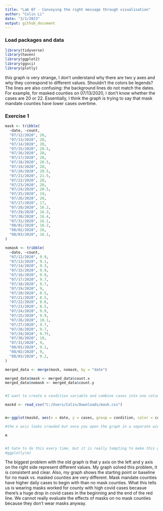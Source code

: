 ```yaml
---
title: "Lab 07 - Conveying the right message through visualisation"
author: "Colin Li"
date: "3/1/2023"
output: github_document
---
```


### Load packages and data

```r
library(tidyverse) 
library(haven)
library(ggplot2)
library(ggsci)
library(plotly)
```


this graph is very strange, I don't understand why there are two y axes and why they correspond to different values. Shouldn't the colors be legends? The lines are also confusing: the background lines do not match the dates. For example, for masked counties on 07/13/2020, I don't know whether the cases are 20 or 22. Essentially, I think the graph is trying to say that mask mandate counties have lower cases overtime. 


### Exercise 1
```r
mask <- tribble(
  ~date, ~count,
  "07/12/2020", 26,
  "07/13/2020", 20,
  "07/14/2020", 20,
  "07/15/2020", 20.5,
  "07/16/2020", 20,
  "07/17/2020", 20,
  "07/18/2020", 20.5,
  "07/19/2020", 20,
  "07/20/2020", 20.5,
  "07/21/2020", 21.5,
  "07/22/2020", 20,
  "07/23/2020", 20, 
  "07/24/2020", 20.5,
  "07/25/2020", 19,
  "07/26/2020", 20,
  "07/27/2020", 17,
  "07/28/2020", 16.2,
  "07/29/2020", 16.3,
  "07/30/2020", 16.4,
  "07/31/2020", 16.1,
  "08/01/2020", 16.2,
  "08/02/2020", 16,
  "08/03/2020", 16.1,
)

nomask <- tribble(
  ~date, ~count,
  "07/12/2020", 9.9,
  "07/13/2020", 9.1,
  "07/14/2020", 9.3,
  "07/15/2020", 9.9,
  "07/16/2020", 9.9,
  "07/17/2020", 9.7,
  "07/18/2020", 9.7,
  "07/19/2020", 9,
  "07/20/2020", 8.5,
  "07/21/2020", 8.5,
  "07/22/2020", 8.6,
  "07/23/2020", 8.5, 
  "07/24/2020", 9.9,
  "07/25/2020", 9.9,
  "07/26/2020", 10.1,
  "07/27/2020", 9.7,
  "07/28/2020", 9.7,
  "07/29/2020", 9.75,
  "07/30/2020", 10,
  "07/31/2020", 9,
  "08/01/2020", 9.1,
  "08/02/2020", 9,
  "08/03/2020", 9.2,
)

merged_data <- merge(mask, nomask, by = "date")

merged_data$mask <- merged_data$count.x
merged_data$nomask <- merged_data$count.y


#I want to create a condition variable and combine cases into one column but forgot how to do that in R, so I did it in excel

maskd <- read_csv("C:/Users/Colin/Downloads/mask.csv")


m<-ggplot(maskd, aes(x = date, y = cases, group = condition, color = condition)) + geom_line(linewidth = 2) + scale_color_nejm() + theme(panel.background = element_rect(fill = "white", colour = "grey50"), legend.key = element_rect(fill = "white", color = NA)) + ggtitle("Kansas COVID-19 7-Day Rolling Average of Daily Cases/Per 100K Population") + theme(strip.background = element_rect(fill="white"), strip.text = element_text(size = 10, face = "bold")) + labs(subtitle = "Mask Counties Vs. No-Mask Mandate Counties", x = "Date", y = "Cases", color = "County Mask Requirement")

#the x axis looks crowded but once you open the graph in a separate window it actually looks okay. 

m


#I hate to do this every time, but it is really tempting to make this graph interactive
#ggplotly(m)

```


The biggest problem with the old graph is that y axis on the left and y axis on the right side represent different values. My graph solved this problem, it is consistent and clear. Also, my graph shows the starting point or baseline for no mask vs. masked counties are very different. Mask mandate counties have higher daily cases to begin with than no mask counties.
What this tells us is wearing masks worked for county with high covid cases becasue there's a huge drop in covid cases in the beginning and the end of the red line. We cannot really evaluate the effects of masks on no mask counties because they don't wear masks anyway. 
